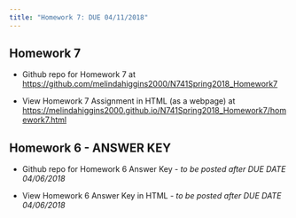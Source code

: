 ```yaml
---
title: "Homework 7: DUE 04/11/2018"
---
```


## Homework 7

* Github repo for Homework 7 at [https://github.com/melindahiggins2000/N741Spring2018_Homework7](https://github.com/melindahiggins2000/N741Spring2018_Homework7)

* View Homework 7 Assignment in HTML (as a webpage) at [https://melindahiggins2000.github.io/N741Spring2018_Homework7/homework7.html](https://melindahiggins2000.github.io/N741Spring2018_Homework7/homework7.html)

## Homework 6 - ANSWER KEY

* Github repo for Homework 6 Answer Key - _to be posted after DUE DATE 04/06/2018_

* View Homework 6 Answer Key in HTML - _to be posted after DUE DATE 04/06/2018_

